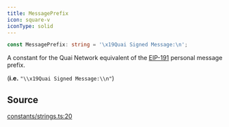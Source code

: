 ```yaml
---
title: MessagePrefix
icon: square-v
iconType: solid
---
```


```ts
const MessagePrefix: string = '\x19Quai Signed Message:\n';
```

A constant for the Quai Network equivalent of the [EIP-191](https://eips.ethereum.org/EIPS/eip-191) personal message
prefix.

(**i.e.** `"\\x19Quai Signed Message:\\n"`)

## Source

[constants/strings.ts:20](https://github.com/dominant-strategies/quais.js/blob/b2ac1fd0778919e5fee7e72ee1eb16f6f0ceca10/src/constants/strings.ts#L20)
